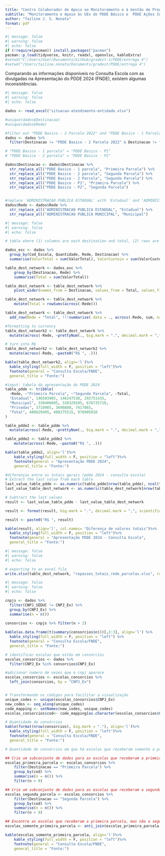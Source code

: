 ```yaml
---
title: "Centro Colaborador de Apoio ao Monitoramento e à Gestão de Programas Educacionais do Centro Oeste"
subtitle: "Monitoramento e Apoio às UEx do PDDE Básico e  PDDE Ações Integradas"
author: "Tailine J. S. Nonato"
format: pdf
---
```


```r
#| message: false
#| warning: false
#| echo: false
if (!require(pacman)) install.packages("pacman")
pacman::p_load(tidyverse, knitr, readxl, openxlsx, kableExtra)
#setwd("C:/Users/User/Documents/GitHub/gradest-1/PDDE/entrega 4")
#setwd("/Users/tailine.nonato/Documents/gradest/PDDE/entrega 4")
```

Comparando as informações disponíveis no Consulta Escola com as divulgadas na Apresentação do PDDE 2024 (FNDE), existem algumas inconsistências. 

```r
#| message: false
#| warning: false
#| echo: false

dados <- read_excel("situacao-atendimento-entidade.xlsx")

#unique(dados$Destinacao)
#unique(dados$Rede)

#filter out "PDDE Basico - 2 Parcela 2022" and "PDDE Basico - 1 Parcela 2022"
dados <- dados %>%
  filter(Destinacao != "PDDE Basico - 2 Parcela 2022" & Destinacao != "PDDE Basico - 1 Parcela 2022")

# "PDDE Basico - 1 parcela" = "PDDE Basico - P1"  
# "PDDE Basico - 2 parcela" = "PDDE Basico - P2"

dados$Destinacao <- dados$Destinacao %>%
  str_replace_all("PDDE Basico - 1 parcela", "Primeira Parcela") %>%
  str_replace_all("PDDE Basico - 2 parcela", "Segunda Parcela") %>%
  str_replace_all("PDDE Basico - 2 Parcela", "Segunda Parcela") %>%
  str_replace_all("PDDE Basico - P1", "Primeira Parcela") %>%
  str_replace_all("PDDE Basico - P2", "Segunda Parcela")


#replace 'ADMINISTRACAO PUBLICA ESTADUAL' with 'Estadual' and 'ADMINISTRACAO PUBLICA MUNICIPAL' with 'Municipal'
dados$Rede <- dados$Rede %>%
  str_replace_all("ADMINISTRACAO PUBLICA ESTADUAL", "Estadual") %>%
  str_replace_all("ADMINISTRACAO PUBLICA MUNICIPAL", "Municipal")

```

```r
#| message: false
#| warning: false
#| echo: false

# table where (1) columns are each destination and total, (2) rows are each network and total, and (3) values are the sum of ValorTotal 

dados_esc <- dados %>%
  group_by(Cod_Escola, Quantidade, Rede, Destinacao) %>%
  summarise(ValorTotal = sum(ValorTotal), ValorCusteio = sum(ValorCusteio), ValorCapital = sum(ValorCapital))

table_dest_network <- dados_esc %>%
    group_by(Destinacao, Rede) %>%
    summarise(Total = sum(ValorTotal))

table_dest_network <- table_dest_network %>%
    pivot_wider(names_from = Destinacao, values_from = Total, values_fill = 0)

table_dest_network <- table_dest_network %>%
    mutate(Total = rowSums(across(-Rede)))

table_dest_network <- table_dest_network %>%
  add_row(Rede = "Total", !!!summarise(.data = ., across(-Rede, sum, na.rm = TRUE)))

#formatting to currency 
table_dest_network2 <- table_dest_network %>%
  mutate(across(-Rede, ~prettyNum(., big.mark = ".", decimal.mark = ",", scientific = FALSE,nsmall=2)))

# turn into R$
table_dest_network2 <- table_dest_network2 %>%
  mutate(across(-Rede, ~paste0("R$ ", .)))

kable(table_dest_network2, align='l')%>%
  kable_styling(full_width = F, position = "left")%>%
  footnote(general = "Consulta Escola/FNDE",
  general_title = "Fonte:")

#input: tabela da apresentação do PDDE 2024
table_pdde <- tribble(
  ~Rede, ~"Primeira Parcela", ~"Segunda Parcela", ~Total,
  "Estadual", 146503905, 146247530, 292751435,
  "Municipal", 338406605, 338329105, 676735710,
  "Privadas", 3718985, 3698880, 7417865,
  "Total", 488629495, 488275515, 976905010
)

table_pdde2 <- table_pdde %>%
  mutate(across(-Rede, ~prettyNum(., big.mark = ".", decimal.mark = ",", scientific = FALSE,nsmall=2)))

table_pdde2 <- table_pdde2 %>%
    mutate(across(-Rede, ~paste0("R$ ", .)))

kable(table_pdde2, align='l')%>%
    kable_styling(full_width = F, position = "left")%>%
    footnote(general = "Apresentação PDDE 2024",
    general_title = "Fonte:")

#diferenças entre os totais gerais (pdde 2024 - consulta escola)
# Extract the last value from each table
last_value_table_pdde <- as.numeric(table_pdde[nrow(table_pdde), ncol(table_pdde)])
last_value_table_dest_network <- as.numeric(table_dest_network[nrow(table_dest_network), ncol(table_dest_network)])

# Subtract the last values
result <- last_value_table_pdde - last_value_table_dest_network

result <- format(result, big.mark = ".", decimal.mark = ",", scientific = FALSE, nsmall=2)

result <- paste0("R$ ", result)

kable(result, align='l', col.names= "Diferença de valores totais")%>%
  kable_styling(full_width = F, position = "left")%>%
  footnote(general = "Apresentação PDDE 2024 - Consulta Escola",
  general_title = "Fonte:")
```

```r
#| message: false
#| warning: false
#| echo: false

# exporting to an excel file
write.xlsx(table_dest_network, "repasses_totais_rede_parcelas.xlsx", row.names = FALSE)
```

```r
#| message: false
#| warning: false
#| echo: false

cnpjs <- dados %>%
  filter(CNPJ_SEDUC != CNPJ_Ex) %>%
  group_by(CNPJ_Ex) %>%
  summarise(n = n()) 
  
consorcios <- cnpjs %>% filter(n > 2) 

kable(as.data.frame(t(summary(consorcios$n)))[,2:3], align='l') %>%
  kable_styling(full_width = F, position = "left") %>%
  footnote(general = "Consulta Escola/FNDE",
  general_title = "Fonte:")

# identificar escolas que estão em consórcios
escolas_consorcios <- dados %>%
  filter(CNPJ_Ex %in% consorcios$CNPJ_Ex)

#adicionar numero de vezes que o cnpj aparece
escolas_consorcios <- escolas_consorcios %>%
  left_join(consorcios, by = "CNPJ_Ex")


# Transformando os códigos para facilitar a visualização
unique_codes <- unique(escolas_consorcios$CNPJ_Ex)
new_codes <- seq_along(unique_codes)
code_mapping <- setNames(new_codes, unique_codes)
escolas_consorcios$cod<- code_mapping[as.character(escolas_consorcios$CNPJ_Ex)]

# Quantidade de consórcios
kable(format(nrow(consorcios), big.mark = "."), align='l')%>%
  kable_styling(full_width = F, position = "left")%>%
  footnote(general = "Consulta Escola/FNDE",
  general_title = "Fonte:")

# Quantidade de consórcios em que há escolas que receberam somente a primeira parcela

## Crie um subconjunto de dados para as escolas que receberam a primeira parcela
escolas_primeira_parcela <- escolas_consorcios %>%
    filter(Destinacao == "Primeira Parcela") %>%
    group_by(cod) %>%
    summarise(n = n()) %>%
    filter(n > 0)

## Crie um subconjunto de dados para as escolas que receberam a segunda parcela
escolas_segunda_parcela <- escolas_consorcios %>%
    filter(Destinacao == "Segunda Parcela") %>%
    group_by(cod) %>%
    summarise(n = n()) %>%
    filter(n > 0)

## Encontre as escolas que receberam a primeira parcela, mas não a segunda
escolas_somente_primeira_parcela <- anti_join(escolas_primeira_parcela, escolas_segunda_parcela, by = "cod")

kable(escolas_somente_primeira_parcela, align='l')%>%
    kable_styling(full_width = F, position = "left")%>%
    footnote(general = "Consulta Escola/FNDE",
    general_title = "Fonte:")
```
